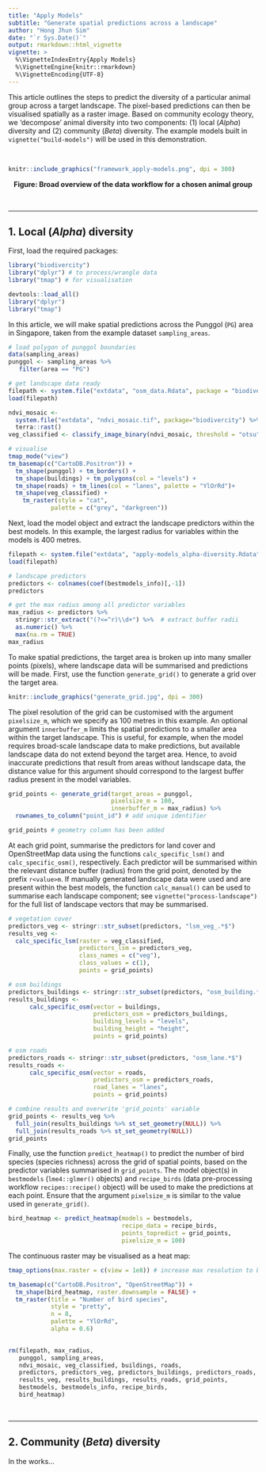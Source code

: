 ```yaml
---
title: "Apply Models"
subtitle: "Generate spatial predictions across a landscape"
author: "Hong Jhun Sim"
date: "`r Sys.Date()`"
output: rmarkdown::html_vignette
vignette: >
  %\VignetteIndexEntry{Apply Models}
  %\VignetteEngine{knitr::rmarkdown}
  %\VignetteEncoding{UTF-8}
---
```


This article outlines the steps to predict the diversity of a particular animal group across a target landscape. The pixel-based predictions can then be visualised spatially as a raster image. Based on community ecology theory, we ‘decompose’ animal diversity into two components: (1) local (_Alpha_) diversity and (2) community (_Beta_) diversity. The example models built in `vignette("build-models")` will be used in this demonstration.

<br>

```r
knitr::include_graphics("framework_apply-models.png", dpi = 300)
```
<center><b> Figure: Broad overview of the data workflow for a chosen animal group </b></center>

<br>

---

## 1. Local (_Alpha_) diversity

First, load the required packages:

```r
library("biodivercity")
library("dplyr") # to process/wrangle data
library("tmap") # for visualisation
```

```r
devtools::load_all() 
library("dplyr") 
library("tmap")
```

In this article, we will make spatial predictions across the Punggol (`PG`) area in Singapore, taken from the example dataset `sampling_areas`.

```r

# load polygon of punggol boundaries
data(sampling_areas)
punggol <- sampling_areas %>%
   filter(area == "PG")

# get landscape data ready
filepath <- system.file("extdata", "osm_data.Rdata", package = "biodivercity")
load(filepath)

ndvi_mosaic <- 
  system.file("extdata", "ndvi_mosaic.tif", package="biodivercity") %>% 
  terra::rast()
veg_classified <- classify_image_binary(ndvi_mosaic, threshold = "otsu")

# visualise 
tmap_mode("view")
tm_basemap(c("CartoDB.Positron")) +
  tm_shape(punggol) + tm_borders() +
  tm_shape(buildings) + tm_polygons(col = "levels") +
  tm_shape(roads) + tm_lines(col = "lanes", palette = "YlOrRd")+
  tm_shape(veg_classified) +
    tm_raster(style = "cat",
            palette = c("grey", "darkgreen"))
```

Next, load the model object and extract the landscape predictors within the best models. In this example, the largest radius for variables within the models is 400 metres.

```r
filepath <- system.file("extdata", "apply-models_alpha-diversity.Rdata", package="biodivercity")
load(filepath)

# landscape predictors
predictors <- colnames(coef(bestmodels_info)[,-1])
predictors

# get the max radius among all predictor variables
max_radius <- predictors %>% 
  stringr::str_extract("(?<=^r)\\d+") %>%  # extract buffer radii
  as.numeric() %>% 
  max(na.rm = TRUE)
max_radius
```


To make spatial predictions, the target area is broken up into many smaller points (pixels), where landscape data will be summarised and predictions will be made. First, use the function `generate_grid()` to generate a grid over the target area. 

```r
knitr::include_graphics("generate_grid.jpg", dpi = 300)
```

The pixel resolution of the grid can be customised with the argument `pixelsize_m`, which we specify as 100 metres in this example. An optional argument `innerbuffer_m` limits the spatial predictions to a smaller area within the target landscape. This is useful, for example, when the model requires broad-scale landscape data to make predictions, but available landscape data do not extend beyond the target area. Hence, to avoid inaccurate predictions that result from areas without landscape data, the distance value for this argument should correspond to the largest buffer radius present in the model variables. 

```r

grid_points <- generate_grid(target_areas = punggol, 
                             pixelsize_m = 100,
                             innerbuffer_m = max_radius) %>%
  rownames_to_column("point_id") # add unique identifier

grid_points # geometry column has been added
```

At each grid point, summarise the predictors for land cover and OpenStreetMap data using the functions `calc_specific_lsm()` and `calc_specific_osm()`, respectively. Each predictor will be summarised within the relevant distance buffer (radius) from the grid point, denoted by the prefix `r<value>m`. If manually generated landscape data were used and are present within the best models, the function `calc_manual()` can be used to summarise each landscape component; see `vignette("process-landscape")` for the full list of landscape vectors that may be summarised.

```r

# vegetation cover
predictors_veg <- stringr::str_subset(predictors, "lsm_veg_.*$")
results_veg <- 
  calc_specific_lsm(raster = veg_classified,
                    predictors_lsm = predictors_veg,
                    class_names = c("veg"),
                    class_values = c(1),
                    points = grid_points)

# osm buildings
predictors_buildings <- stringr::str_subset(predictors, "osm_building.*$")
results_buildings <-
      calc_specific_osm(vector = buildings,
                        predictors_osm = predictors_buildings,
                        building_levels = "levels",
                        building_height = "height",
                        points = grid_points)

# osm roads
predictors_roads <- stringr::str_subset(predictors, "osm_lane.*$")
results_roads <-
      calc_specific_osm(vector = roads,
                        predictors_osm = predictors_roads,
                        road_lanes = "lanes",
                        points = grid_points)

# combine results and overwrite 'grid_points' variable 
grid_points <- results_veg %>% 
  full_join(results_buildings %>% st_set_geometry(NULL)) %>% 
  full_join(results_roads %>% st_set_geometry(NULL))
grid_points
```

Finally, use the function `predict_heatmap()` to predict the number of bird species (species richness) across the grid of spatial points, based on the predictor variables summarised in `grid_points`. The model object(s) in `bestmodels` (`lme4::glmer()` objects) and `recipe_birds` (data pre-processing workflow `recipes::recipe()` object) will be used to make the predictions at each point. Ensure that the argument `pixelsize_m` is similar to the value used in `generate_grid()`.

```r
bird_heatmap <- predict_heatmap(models = bestmodels, 
                                recipe_data = recipe_birds,
                                points_topredict = grid_points, 
                                pixelsize_m = 100)
```

The continuous raster may be visualised as a heat map:

```r

tmap_options(max.raster = c(view = 1e8)) # increase max resolution to be visualised

tm_basemap(c("CartoDB.Positron", "OpenStreetMap")) +
  tm_shape(bird_heatmap, raster.downsample = FALSE) +
  tm_raster(title = "Number of bird species",
            style = "pretty",
            n = 8,
            palette = "YlOrRd",
            alpha = 0.6) 
  
```

```r
rm(filepath, max_radius,
   punggol, sampling_areas,
   ndvi_mosaic, veg_classified, buildings, roads,
   predictors, predictors_veg, predictors_buildings, predictors_roads,
   results_veg, results_buildings, results_roads, grid_points, 
   bestmodels, bestmodels_info, recipe_birds,
   bird_heatmap)
```


<br>

---

## 2. Community (_Beta_) diversity

In the works...

<br>

